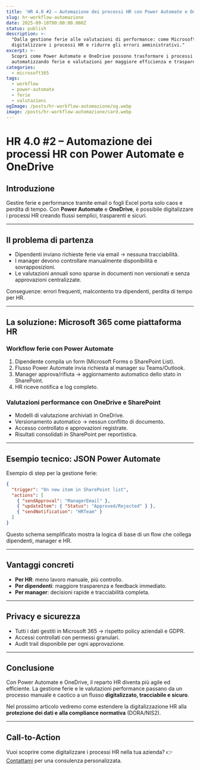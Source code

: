 ```yaml
---
title: 'HR 4.0 #2 – Automazione dei processi HR con Power Automate e OneDrive'
slug: hr-workflow-automazione
date: 2025-09-18T00:00:00.000Z
status: publish
description: >-
  "Dalla gestione ferie alle valutazioni di performance: come Microsoft 365 può
  digitalizzare i processi HR e ridurre gli errori amministrativi."
excerpt: >-
  Scopri come Power Automate e OneDrive possono trasformare i processi HR,
  automatizzando ferie e valutazioni per maggiore efficienza e trasparenza.
categories:
  - microsoft365
tags:
  - workflow
  - power-automate
  - ferie
  - valutazioni
ogImage: /posts/hr-workflow-automazione/og.webp
image: /posts/hr-workflow-automazione/card.webp
---
```


# HR 4.0 #2 – Automazione dei processi HR con Power Automate e OneDrive

## Introduzione

Gestire ferie e performance tramite email o fogli Excel porta solo caos e perdita di tempo. Con **Power Automate** e **OneDrive**, è possibile digitalizzare i processi HR creando flussi semplici, trasparenti e sicuri.

---

## Il problema di partenza

* Dipendenti inviano richieste ferie via email → nessuna tracciabilità.
* I manager devono controllare manualmente disponibilità e sovrapposizioni.
* Le valutazioni annuali sono sparse in documenti non versionati e senza approvazioni centralizzate.

Conseguenze: errori frequenti, malcontento tra dipendenti, perdita di tempo per HR.

---

## La soluzione: Microsoft 365 come piattaforma HR

### Workflow ferie con Power Automate

1. Dipendente compila un form (Microsoft Forms o SharePoint List).
2. Flusso Power Automate invia richiesta al manager su Teams/Outlook.
3. Manager approva/rifiuta → aggiornamento automatico dello stato in SharePoint.
4. HR riceve notifica e log completo.

### Valutazioni performance con OneDrive e SharePoint

* Modelli di valutazione archiviati in OneDrive.
* Versionamento automatico → nessun conflitto di documento.
* Accesso controllato e approvazioni registrate.
* Risultati consolidati in SharePoint per reportistica.

---

## Esempio tecnico: JSON Power Automate

Esempio di step per la gestione ferie:

```json
{
  "trigger": "On new item in SharePoint list",
  "actions": [
    { "sendApproval": "ManagerEmail" },
    { "updateItem": { "Status": "Approved/Rejected" } },
    { "sendNotification": "HRTeam" }
  ]
}
```

Questo schema semplificato mostra la logica di base di un flow che collega dipendenti, manager e HR.

---

## Vantaggi concreti

* **Per HR**: meno lavoro manuale, più controllo.
* **Per dipendenti**: maggiore trasparenza e feedback immediato.
* **Per manager**: decisioni rapide e tracciabilità completa.

---

## Privacy e sicurezza

* Tutti i dati gestiti in Microsoft 365 → rispetto policy aziendali e GDPR.
* Accessi controllati con permessi granulari.
* Audit trail disponibile per ogni approvazione.

---

## Conclusione

Con Power Automate e OneDrive, il reparto HR diventa più agile ed efficiente.
La gestione ferie e le valutazioni performance passano da un processo manuale e caotico a un flusso **digitalizzato, tracciabile e sicuro**.

Nel prossimo articolo vedremo come estendere la digitalizzazione HR alla **protezione dei dati e alla compliance normativa** (DORA/NIS2).

---

## Call-to-Action

Vuoi scoprire come digitalizzare i processi HR nella tua azienda?
👉 [Contattami](/contact) per una consulenza personalizzata.

